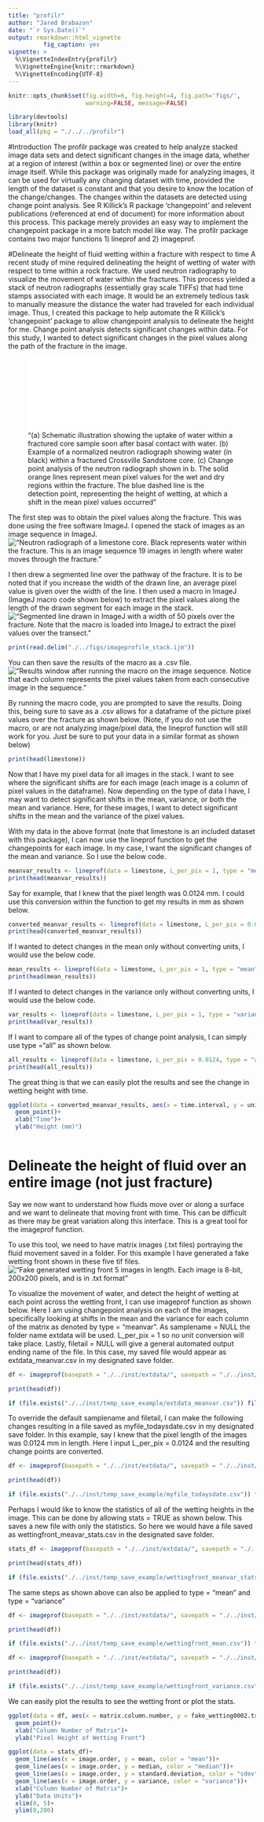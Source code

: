 ```yaml
---
title: "profilr"
author: "Jared Brabazon"
date: "`r Sys.Date()`"
output: rmarkdown::html_vignette
          fig_caption: yes
vignette: >
  %\VignetteIndexEntry{profilr}
  %\VignetteEngine{knitr::rmarkdown}
  %\VignetteEncoding{UTF-8}
---
```


```r
knitr::opts_chunk$set(fig.width=6, fig.height=4, fig.path='figs/',
                      warning=FALSE, message=FALSE)
```

```r
library(devtools)
library(knitr)
load_all(pkg = "./../../profilr")
```

#Introduction
The profilr package was created to help analyze stacked image data sets and detect significant changes in the image data, whether at a region of interest (within a box or segmented line) or over the entire image itself. While this package was originally made for analyzing images, it can be used for virtually any changing dataset with time, provided the length of the dataset is constant and that you desire to know the location of the change/changes. The changes within the datasets are detected using change point analysis. See R Killick's R package 'changepoint' and relevent publications (referenced at end of document) for more information about this process. This package merely provides an easy way to implement the changepoint package in a more batch model like way. The profilr package contains two major functions 1) lineprof and 2) imageprof. 

#Delineate the height of fluid wetting within a fracture with respect to time
A recent study of mine required delineating the height of wetting of water with respect to time within a rock fracture. We used neutron radiography to visualize the movement of water within the fractures. This process yielded a stack of neutron radiographs (essentially gray scale TIFFs) that had time stamps associated with each image. It would be an extremely tedious task to manually measure the distance the water had traveled for each individual image. Thus, I created this package to help automate the R Killick's 'changepoint' package to allow changepoint analysis to delineate the height for me. Change point analysis detects significant changes within data. For this study, I wanted to detect significant changes in the pixel values along the path of the fracture in the image. 

!["(a) Schematic illustration showing the uptake of water within a fractured core sample soon after basal contact with water. (b) Example of a normalized neutron radiograph showing water (in black) within a fractured Crossville Sandstone core. (c) Change point analysis of the neutron radiograph shown in b. The solid orange lines represent mean pixel values for the wet and dry regions within the fracture. The blue dashed line is the detection point, representing the height of wetting, at which a shift in the mean pixel values occurred"](figs/triple_core_figure.pdf)

The first step was to obtain the pixel values along the fracture. This was done using the free software ImageJ. I opened the stack of images as an image sequence in ImageJ.!["Neutron radiograph of a limestone core. Black represents water within the fracture. This is an image sequence 19 images in length where water moves through the fracture."](figs/limestone_core.JPG)

I then drew a segmented line over the pathway of the fracture. It is to be noted that if you increase the width of the drawn line, an average pixel value is given over the width of the line. I then used a macro in ImageJ (ImageJ macro code shown below) to extract the pixel values along the length of the drawn segment for each image in the stack. !["Segmented line drawn in ImageJ with a width of 50 pixels over the fracture. Note that the macro is loaded into ImageJ to extract the pixel values over the transect."](figs/transect_macro.JPG)

```r
print(read.delim("./../figs/imageprofile_stack.ijm"))
```
You can then save the results of the macro as a .csv file. !["Results window after running the macro on the image sequence. Notice that each column represents the pixel values taken from each consecutive image in the sequence."](figs/sasvemacro.JPG)

By running the macro code, you are prompted to save the results. Doing this, being sure to save as a .csv allows for a dataframe of the picture pixel values over the fracture as shown below. (Note, if you do not use the macro, or are not analyzing image/pixel data, the lineprof function will still work for you. Just be sure to put your data in a similar format as shown below)

```r
print(head(limestone))
```

Now that I have my pixel data for all images in the stack. I want to see where the significant shifts are for each image (each image is a column of pixel values in the dataframe). Now depending on the type of data I have, I may want to detect significant shifts in the mean, variance, or both the mean and variance. Here, for these images, I want to detect significant shifts in the mean and the variance of the pixel values.

With my data in the above format (note that limestone is an included dataset with this package), I can now use the lineprof function to get the changepoints for each image. In my case, I want the significant changes of the mean and variance. So I use the below code.

```r
meanvar_results <- lineprof(data = limestone, L_per_pix = 1, type = "meanvar")
print(head(meanvar_results))
```

Say for example, that I knew that the pixel length was 0.0124 mm. I could use this conversion within the function to get my results in mm as shown below.

```r
converted_meanvar_results <- lineprof(data = limestone, L_per_pix = 0.0124, type = "meanvar")
print(head(converted_meanvar_results))
```

If I wanted to detect changes in the mean only without converting units, I would use the below code.

```r
mean_results <- lineprof(data = limestone, L_per_pix = 1, type = "mean")
print(head(mean_results))
```

If I wanted to detect changes in the variance only without converting units, I would use the below code.

```r
var_results <- lineprof(data = limestone, L_per_pix = 1, type = "variance")
print(head(var_results))
```

If I want to compare all of the types of change point analysis, I can simply use type ="all" as shown below.
```r
all_results <- lineprof(data = limestone, L_per_pix = 0.0124, type = "all")
print(head(all_results))
```

The great thing is that we can easily plot the results and see the change in wetting height with time.
```r
ggplot(data = converted_meanvar_results, aes(x = time.interval, y = unit.length))+
  geom_point()+
  xlab("Time")+
  ylab("Height (mm)")
  
```

# Delineate the height of fluid over an entire image (not just fracture)
Say we now want to understand how fluids move over or along a surface and we want to delineate that moving front with time. This can be difficult as there may be great variation along this interface. This is a great tool for the imageprof function. 

To use this tool, we need to have matrix images (.txt files) portraying the fluid movement saved in a folder. For this example I have generated a fake wetting front shown in these five tif files. !["Fake generated wetting front 5 images in length. Each image is 8-bit, 200x200 pixels, and is in .txt format"](figs/fake_wetting.JPG)

To visualize the movement of water, and detect the height of wetting at each point across the wetting front, I can use imageprof function as shown below. Here I am using changepoint analysis on each of the images, specifically looking at shifts in the mean and the variance for each column of the matrix as denoted by type = "meanvar". As samplename = NULL the folder name extdata will be used. L_per_pix = 1 so no unit conversion will take place. Lastly, filetail = NULL will give a general automated output ending name of the file. In this case, my saved file would appear as extdata_meanvar.csv in my designated save folder.

```r
df <- imageprof(basepath = "./../inst/extdata/", savepath = "./../inst/temp_save_example/", samplename = NULL, L_per_pix = 1, stats = FALSE, type = "meanvar", filetail = NULL)

print(head(df))

```
```r
if (file.exists("./../inst/temp_save_example/extdata_meanvar.csv")) file.remove("./../inst/temp_save_example/extdata_meanvar.csv")
```

To override the default samplename and filetail, I can make the following changes resulting in a file saved as myfile_todaysdate.csv in my designated save folder. In this example, say I knew that the pixel length of the images was 0.0124 mm in length. Here I input L_per_pix = 0.0124 and the resulting change points are converted.

```r
df <- imageprof(basepath = "./../inst/extdata/", savepath = "./../inst/temp_save_example/", samplename = "myfile", L_per_pix = 0.0124, stats = FALSE, type = "meanvar", filetail = "todaysdate")

print(head(df))

```
```r
if (file.exists("./../inst/temp_save_example/myfile_todaysdate.csv")) file.remove("./../inst/temp_save_example/myfile_todaysdate.csv")
```

Perhaps I would like to know the statistics of all of the wetting heights in the image. This can be done by allowing stats = TRUE as shown below. This saves a new file with only the statistics. So here we would have a file saved as wettingfront_meavar_stats.csv in the designated save folder.
```r
stats_df <- imageprof(basepath = "./../inst/extdata/", savepath = "./../inst/temp_save_example/", samplename = "wettingfront", L_per_pix = 1, stats = TRUE, type = "meanvar", filetail = NULL)

print(head(stats_df))

```
```r
if (file.exists("./../inst/temp_save_example/wettingfront_meanvar_stats.csv")) file.remove("./../inst/temp_save_example/wettingfront_meanvar_stats.csv")
```

The same steps as shown above can also be applied to type = "mean" and type = "variance"
```r
df <- imageprof(basepath = "./../inst/extdata/", savepath = "./../inst/temp_save_example/", samplename = "wettingfront", L_per_pix = 1, stats = FALSE, type = "mean", filetail = NULL)

print(head(df))

```
```r
if (file.exists("./../inst/temp_save_example/wettingfront_mean.csv")) file.remove("./../inst/temp_save_example/wettingfront_mean.csv")
```

```r
df <- imageprof(basepath = "./../inst/extdata/", savepath = "./../inst/temp_save_example/", samplename = "wettingfront", L_per_pix = 1, stats = FALSE, type = "variance", filetail = NULL)

print(head(df))

```
```r
if (file.exists("./../inst/temp_save_example/wettingfront_variance.csv")) file.remove("./../inst/temp_save_example/wettingfront_variance.csv")
```

We can easily plot the results to see the wetting front or plot the stats.
```r
ggplot(data = df, aes(x = matrix.column.number, y = fake_wetting0002.txt))+
  geom_point()+
  xlab("Column Number of Matrix")+
  ylab("Pixel Height of Wetting Front")
```
```r
ggplot(data = stats_df)+
  geom_line(aes(x = image.order, y = mean, color = "mean"))+
  geom_line(aes(x = image.order, y = median, color = "median"))+
  geom_line(aes(x = image.order, y = standard.deviation, color = "sdev"))+
  geom_line(aes(x = image.order, y = variance, color = "variance"))+
  xlab("Column Number of Matrix")+
  ylab("Data Units")+
  xlim(0, 5)+
  ylim(0,200)
```
